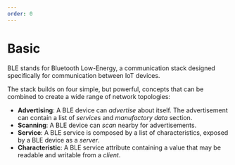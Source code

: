 ```yaml
---
order: 0
---
```


# Basic

BLE stands for Bluetooth Low-Energy, a communication stack designed specifically for communication between IoT devices.

The stack builds on four simple, but powerful, concepts that can be combined to create a wide range of network topologies:

  * **Advertising**: A BLE device can *advertise* about itself. The advertisement can contain a list of *service*s and *manufactory data* section.
  * **Scanning**: A BLE device can *scan* nearby for advertisements.
  * **Service**: A BLE service is composed by a list of characteristics, exposed by a BLE device as a *server*.
  * **Characteristic**: A BLE service attribute containing a value that may be readable and writable from a *client*.
